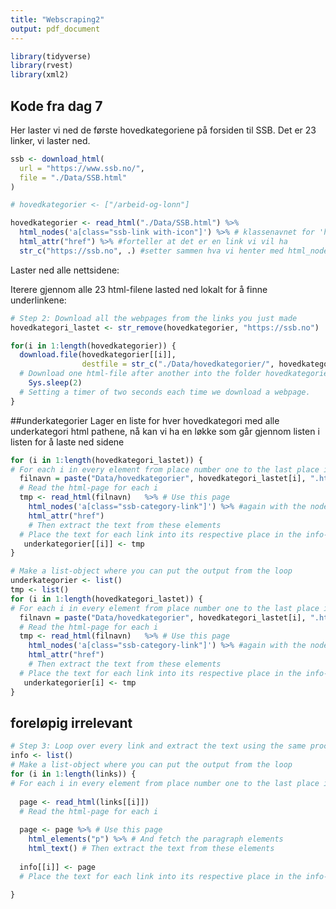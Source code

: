 ```yaml
---
title: "Webscraping2"
output: pdf_document
---
```


```r
library(tidyverse)
library(rvest)
library(xml2)
```

## Kode fra dag 7
Her laster vi ned de første hovedkategoriene på forsiden til SSB. Det er 23 linker, vi laster ned. 
  
```r
ssb <- download_html(
  url = "https://www.ssb.no/",
  file = "./Data/SSB.html"
)

# hovedkategorier <- ["/arbeid-og-lonn"]

hovedkategorier <- read_html("./Data/SSB.html") %>%
  html_nodes('a[class="ssb-link with-icon"]') %>% # klassenavnet for 'hovedkategoriene', vi leser ut hver node som oppfyller dette kravet
  html_attr("href") %>% #forteller at det er en link vi vil ha
  str_c("https://ssb.no", .) #setter sammen hva vi henter med html_nodes med dette

```

Laster ned alle nettsidene:

Iterere gjennom alle 23 html-filene lasted ned lokalt for å finne underlinkene:

```r
# Step 2: Download all the webpages from the links you just made
hovedkategori_lastet <- str_remove(hovedkategorier, "https://ssb.no") 

for(i in 1:length(hovedkategorier)) {
  download.file(hovedkategorier[[i]], 
                destfile = str_c("./Data/hovedkategorier/", hovedkategori_lastet[i], ".html")) 
  # Download one html-file after another into the folder hovedkategorier
    Sys.sleep(2) 
  # Setting a timer of two seconds each time we download a webpage.  
}
```

##underkategorier
Lager en liste for hver hovedkategori med alle underkategori html pathene, nå kan vi ha en løkke som går gjennom listen i listen for å laste ned sidene 
```r

for (i in 1:length(hovedkategori_lastet)) { 
# For each i in every element from place number one to the last place in hovedkategorier_lastet (given by length(hovedkategorier_lastet)) 
  filnavn = paste("Data/hovedkategorier", hovedkategori_lastet[i], ".html", sep="")
  # Read the html-page for each i 
  tmp <- read_html(filnavn)   %>% # Use this page 
    html_nodes('a[class="ssb-category-link"]') %>% #again with the nodes
    html_attr("href")
    # Then extract the text from these elements 
  # Place the text for each link into its respective place in the info-object
   underkategorier[[i]] <- tmp
}
```

```r
# Make a list-object where you can put the output from the loop
underkategorier <- list()
tmp <- list()
for (i in 1:length(hovedkategori_lastet)) { 
# For each i in every element from place number one to the last place in hovedkategorier_lastet (given by length(hovedkategorier_lastet)) 
  filnavn = paste("Data/hovedkategorier", hovedkategori_lastet[i], ".html", sep="")
  # Read the html-page for each i 
  tmp <- read_html(filnavn)   %>% # Use this page 
    html_nodes('a[class="ssb-category-link"]') %>% #again with the nodes
    html_attr("href")
    # Then extract the text from these elements 
  # Place the text for each link into its respective place in the info-object
   underkategorier[i] <- tmp
}
```



## foreløpig irrelevant
```r
# Step 3: Loop over every link and extract the text using the same procedure as shown before
info <- list()  
# Make a list-object where you can put the output from the loop 
for (i in 1:length(links)) { 
# For each i in every element from place number one to the last place in links (given by length(links)) 
   
  page <- read_html(links[[i]])  
  # Read the html-page for each i 
   
  page <- page %>% # Use this page 
    html_elements("p") %>% # And fetch the paragraph elements 
    html_text() # Then extract the text from these elements 
   
  info[[i]] <- page  
  # Place the text for each link into its respective place in the info-object
   
}
```

